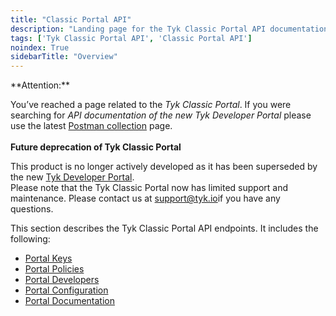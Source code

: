 ```yaml
---
title: "Classic Portal API"
description: "Landing page for the Tyk Classic Portal API documentation"
tags: ['Tyk Classic Portal API', 'Classic Portal API']
noindex: True
sidebarTitle: "Overview"
---
```



<Warning>
**Attention:**

You’ve reached a page related to the *Tyk Classic Portal*. If you were searching for *API documentation of the new Tyk
Developer Portal* please use the latest
[Postman collection](/docs3/product-stack/tyk-enterprise-developer-portal/api-documentation/tyk-edp-api) page.
<br />
<br />
**Future deprecation of Tyk Classic Portal**

This product is no longer actively developed as it
has been superseded by the new [Tyk Developer Portal](/docs3/portal/overview/intro).
<br />
Please note that the Tyk Classic Portal now has limited support and maintenance. Please contact us at
[support@tyk.io](<mailto:support@tyk.io?subject=Tyk classic developer portal>)if you have any questions.
</Warning>



This section describes the Tyk Classic Portal API endpoints. It includes the following:

* [Portal Keys](/docs3/tyk-apis/tyk-portal-api/portal-keys)
* [Portal Policies](/docs3/tyk-apis/tyk-dashboard-api/portal-policies)
* [Portal Developers](/docs3/tyk-apis/tyk-portal-api/portal-developers)
* [Portal Configuration](/docs3/tyk-apis/tyk-portal-api/portal-configuration)
* [Portal Documentation](/docs3/tyk-apis/tyk-portal-api/portal-documentation)